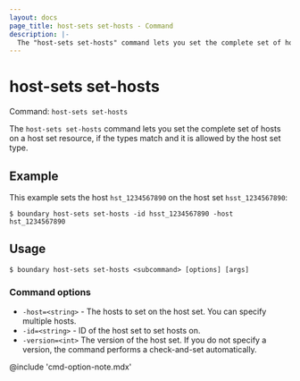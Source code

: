 ```yaml
---
layout: docs
page_title: host-sets set-hosts - Command
description: |-
  The "host-sets set-hosts" command lets you set the complete set of hosts on host source resources, if the types match and the operation is allowed by the host set type.
---
```


# host-sets set-hosts

Command: `host-sets set-hosts`

The `host-sets set-hosts` command lets you set the complete set of hosts on a host set resource, if the types match and it is allowed by the host set type.

## Example

This example sets the host `hst_1234567890` on the host set `hsst_1234567890`:

```shell-session
$ boundary host-sets set-hosts -id hsst_1234567890 -host hst_1234567890
```

## Usage

<CodeBlockConfig hideClipboard>

```shell-session
$ boundary host-sets set-hosts <subcommand> [options] [args]
```

</CodeBlockConfig>

### Command options

- `-host=<string>` - The hosts to set on the host set.
You can specify multiple hosts.
- `-id=<string>` - ID of the host set to set hosts on.
- `-version=<int>` The version of the host set.
If you do not specify a version, the command performs a check-and-set automatically.

@include 'cmd-option-note.mdx'